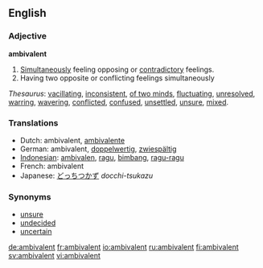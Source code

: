 ==English==
===Adjective===
'''ambivalent'''

# [[Simultaneously]] feeling opposing or [[contradictory]] feelings.
# Having two opposite or conflicting feelings simultaneously

''Thesaurus'': [[vacillating]], [[inconsistent]], [[of two minds]], [[fluctuating]], [[unresolved]], [[warring]], [[wavering]], [[conflicted]], [[confused]], [[unsettled]], [[unsure]], [[mixed]].

===Translations===
*Dutch: ambivalent, [[ambivalente]]
*German: ambivalent, [[doppelwertig]], [[zwiespältig]]
*[[Indonesian]]: [[ambivalen]], [[ragu]], [[bimbang]], [[ragu|ragu-ragu]]
*French: ambivalent
*Japanese: [[どっちつかず]] ''docchi-tsukazu''

===Synonyms===
*[[unsure]]
*[[undecided]]
*[[uncertain]]

[[de:ambivalent]]
[[fr:ambivalent]]
[[io:ambivalent]]
[[ru:ambivalent]]
[[fi:ambivalent]]
[[sv:ambivalent]]
[[vi:ambivalent]]